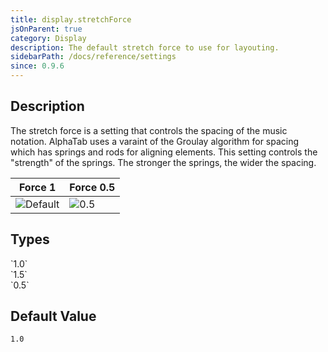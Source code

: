 ```yaml
---
title: display.stretchForce
jsOnParent: true
category: Display
description: The default stretch force to use for layouting. 
sidebarPath: /docs/reference/settings
since: 0.9.6
---
```


<SinceBadge since="0.9.6" />


## Description

The stretch force is a setting that controls the spacing of the music notation. AlphaTab uses a varaint of the Groulay algorithm for spacing which has springs and rods for 
aligning elements. This setting controls the "strength" of the springs. The stronger the springs, the wider the spacing. 

| Force 1                                                      | Force 0.5                                             |
|--------------------------------------------------------------|-------------------------------------------------------|
| ![Default](/img/reference/property/stretchforce-default.png) | ![0.5](/img/reference/property/stretchforce-half.png) |

<PropertyDescription metadata={metadata} />

## Types

<TypeTable>
    <TypeRow name="double" type="all">
        `1.0`<br />
        `1.5`<br />
        `0.5`<br />
    </TypeRow>
</TypeTable>

## Default Value

`1.0`